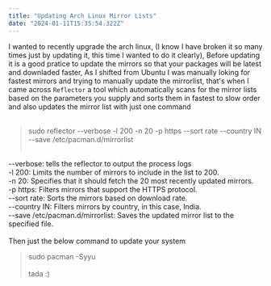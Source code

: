```yaml
---
title: "Updating Arch Linux Mirror Lists"
date: "2024-01-11T15:35:54.322Z"
---
```


I wanted to recently upgrade the arch linux, (I know I have broken it so many times just by updating it, this time I wanted to do it clearly), Before updating it is a good pratice to update the mirrors so that your packages will be latest and downladed faster,
As I shifted from Ubuntu I was manually loking for fastest mirrors and trying to manually update the mirrorlist, that's when I came across `Reflector` a tool which automatically scans for the mirror lists based on the parameters you supply and sorts them in fastest to slow order and also updates the mirror list with just one command
<br/><br/>
> sudo reflector --verbose -l 200 -n 20 -p https --sort rate --country IN --save /etc/pacman.d/mirrorlist <br/><br/>

--verbose: tells the reflector to output the process logs <br/>
-l 200: Limits the number of mirrors to include in the list to 200.<br/>
-n 20: Specifies that it should fetch the 20 most recently updated mirrors.<br/>
-p https: Filters mirrors that support the HTTPS protocol.<br/>
--sort rate: Sorts the mirrors based on download rate.<br/>
--country IN: Filters mirrors by country, in this case, India.<br/>
--save /etc/pacman.d/mirrorlist: Saves the updated mirror list to the specified file.<br/>
<br/>
Then just the below command to update your system
<br/>
> sudo pacman -Syyu
<br/><br/>
tada :)

